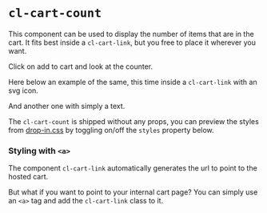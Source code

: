 
<Meta
  title={meta.title}
  argTypes={meta.argTypes}
/>

# `cl-cart-count`

This component can be used to display the number of items that are in the cart. It fits best inside a `cl-cart-link`, but you free to place it wherever you want.

<Canvas withSource="open">
  <Story story={Basic} name="Basic" />
</Canvas>

Click on <cl-add-to-cart class="mx-1 px-2 py-1" code={codes.cap}>add to cart</cl-add-to-cart> and look at the counter.

Here below an example of the same, this time inside a `cl-cart-link` with an svg icon.

<Canvas withSource="open">
  <Story story={WithIcon} />
</Canvas>

And another one with simply a text.

<Canvas withSource="open">
  <Story story={WithText} />
</Canvas>

The `cl-cart-count` is shipped without any props, you can preview the styles from [drop-in.css](drop-in.css) by toggling on/off the `styles` property below.

<ArgsTable story='Basic' />

### Styling with `<a>`

The component `cl-cart-link` automatically generates the url to point to the hosted cart.

But what if you want to point to your internal cart page? You can simply use an `<a>` tag and add the `cl-cart-link` class to it.

<Canvas withSource="open">
  <Story story={LinkWithStyle} />
</Canvas>
